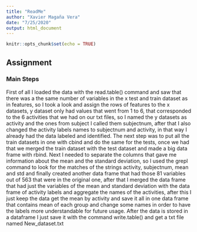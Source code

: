 ---
title: "ReadMe"
author: "Xavier Magaña Vera"
date: "7/25/2020"
output: html_document
---

```{r setup, include=FALSE}
knitr::opts_chunk$set(echo = TRUE)
```

## Assignment



### Main Steps

First of all I loaded the data with the read.table() command and saw that there was a the same number of variables in the x test and train dataset as in features, so I took a look and assign the rows of features to the x datasets, y dataset only had values that went from 1 to 6, that corresponded to the 6 activities that we had on our txt files, so I named the y datasets as activity and the ones from subject I called them subjectnum, after that I also changed the activity labels names to subjectnum and activity, in that way I already had the data labeled and identified.
The next step was to put all the train datasets in one with cbind and do the same for the tests, once we had that we merged the train dataset with the test dataset and made a big data frame with rbind.
Next I needed to separate the columns that gave me information about the mean and the standard deviation, so I used the grepl command to look for the matches of the strings activity, subjectnum, mean and std and finally created another data frame that had those 81 variables out of 563 that were in the original one, after that I merged the data frame that had just the variables of the mean and standard deviation with the data frame of activity labels and aggregate the names of the activities, after this I just keep the data get the mean by activity and save it all in one data frame that contains mean of each group and change some names in order to have the labels more understandable for future usage.
After the data is stored in a dataframe I just save it with the command write.table() and get a txt file named New_dataset.txt
















